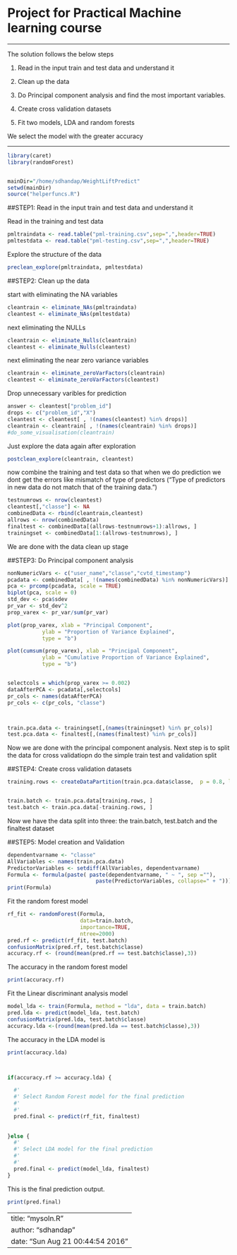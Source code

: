 # Project for Practical Machine learning course
****
The solution follows the below steps

1. Read in the input train and test data and understand it

2. Clean up the data

3. Do Principal component analysis and find the most important variables.

4. Create cross validation datasets

5. Fit two models, LDA and random forests

We select the model with the greater accuracy

******


```r
library(caret)
library(randomForest)


mainDir="/home/sdhandap/WeightLiftPredict"
setwd(mainDir)
source("helperfuncs.R")
```

##STEP1: Read in the input train and test data and understand it

 Read in the training and test data
 
 

```r
pmltraindata <- read.table("pml-training.csv",sep=",",header=TRUE)
pmltestdata <- read.table("pml-testing.csv",sep=",",header=TRUE)
```


 Explore the structure of the data 
 


```r
preclean_explore(pmltraindata, pmltestdata)
```


##STEP2: Clean up the data


 start with eliminating the NA variables
 

```r
cleantrain <- eliminate_NAs(pmltraindata)
cleantest <- eliminate_NAs(pmltestdata)
```


next eliminating the NULLs 


```r
cleantrain <- eliminate_Nulls(cleantrain)
cleantest <- eliminate_Nulls(cleantest)
```

next eliminating the near zero variance variables 


```r
cleantrain <- eliminate_zeroVarFactors(cleantrain)
cleantest <- eliminate_zeroVarFactors(cleantest)
```


 Drop unnecessary varibles for prediction


```r
answer <- cleantest["problem_id"]
drops <- c("problem_id","X")
cleantest <- cleantest[ , !(names(cleantest) %in% drops)]
cleantrain <- cleantrain[ , !(names(cleantrain) %in% drops)]
#do_some_visualisation(cleantrain)
```


Just explore the data again after exploration


```r
postclean_explore(cleantrain, cleantest)
```


now combine the training and test data so that when we do prediction we dont get the  errors like mismatch of type of predictors
("Type of predictors in new data do not match that of the training data.")  


```r
testnumrows <- nrow(cleantest)
cleantest[,"classe"] <- NA
combinedData <- rbind(cleantrain,cleantest)
allrows <- nrow(combinedData)
finaltest <- combinedData[(allrows-testnumrows+1):allrows, ]
trainingset <- combinedData[1:(allrows-testnumrows), ]
```


We are done with the data clean up stage


##STEP3: Do Principal component analysis



```r
nonNumericVars <- c("user_name","classe","cvtd_timestamp")
pcadata <- combinedData[ , !(names(combinedData) %in% nonNumericVars)]
pca <- prcomp(pcadata, scale = TRUE)
biplot(pca, scale = 0)
std_dev <- pca$sdev
pr_var <- std_dev^2
prop_varex <- pr_var/sum(pr_var)

plot(prop_varex, xlab = "Principal Component",
           ylab = "Proportion of Variance Explained",
           type = "b")

plot(cumsum(prop_varex), xlab = "Principal Component",
           ylab = "Cumulative Proportion of Variance Explained",
           type = "b")


selectcols = which(prop_varex >= 0.002)
dataAfterPCA <- pcadata[,selectcols]
pr_cols <- names(dataAfterPCA)
pr_cols <- c(pr_cols, "classe")



train.pca.data <- trainingset[,(names(trainingset) %in% pr_cols)]
test.pca.data <- finaltest[,(names(finaltest) %in% pr_cols)]
```


Now we are done with the principal component analysis.
Next step is to split the data for cross validatiopn
do the  simple train test and validation split


##STEP4: Create cross validation datasets



```r
training.rows <- createDataPartition(train.pca.data$classe,  p = 0.8, list = FALSE)


train.batch <- train.pca.data[training.rows, ]
test.batch <- train.pca.data[-training.rows, ]
```


Now we have the data split into three: the train.batch, test.batch and the finaltest dataset



##STEP5: Model creation and Validation



```r
dependentvarname <- "classe"
AllVariables <- names(train.pca.data)
PredictorVariables <- setdiff(AllVariables, dependentvarname)
Formula <- formula(paste( paste(dependentvarname, " ~ ", sep =""), 
                            paste(PredictorVariables, collapse=" + ")))
print(Formula)
```


Fit the random forest model



```r
rf_fit <- randomForest(Formula,
                       data=train.batch, 
                       importance=TRUE, 
                       ntree=2000)
pred.rf <- predict(rf_fit, test.batch)
confusionMatrix(pred.rf, test.batch$classe)
accuracy.rf <- (round(mean(pred.rf == test.batch$classe),3))
```


The accuracy in the random forest model



```r
print(accuracy.rf)
```


Fit the Linear discriminant analysis model



```r
model_lda <- train(Formula, method = "lda", data = train.batch)
pred.lda <- predict(model_lda, test.batch)
confusionMatrix(pred.lda, test.batch$classe)
accuracy.lda <-(round(mean(pred.lda == test.batch$classe),3))
```


The accuracy in the LDA model is



```r
print(accuracy.lda)



if(accuracy.rf >= accuracy.lda) {

  #'
  #' Select Random Forest model for the final prediction
  #' 
  #' 
  pred.final <- predict(rf_fit, finaltest)
  
  
}else {
  #'
  #' Select LDA model for the final prediction
  #' 
  #' 
  pred.final <- predict(model_lda, finaltest)
}
```


This is the final prediction output.



```r
print(pred.final)
```


---
title: "mysoln.R"
author: "sdhandap"
date: "Sun Aug 21 00:44:54 2016"
---
